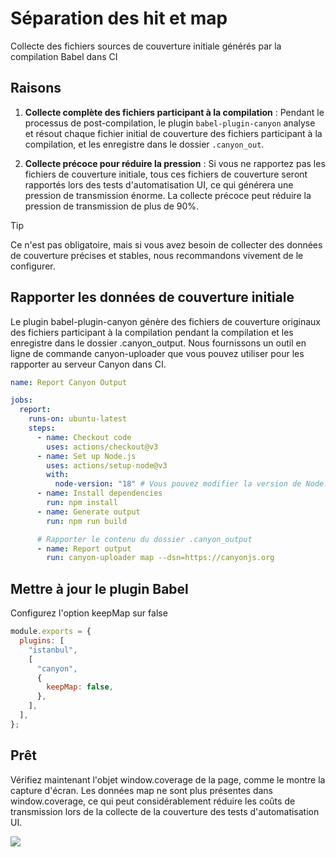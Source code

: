 
# Séparation des hit et map

Collecte des fichiers sources de couverture initiale générés par la compilation Babel dans CI

## Raisons

1. **Collecte complète des fichiers participant à la compilation** : Pendant le processus de post-compilation, le plugin `babel-plugin-canyon` analyse et résout
   chaque fichier initial de couverture des fichiers participant à la compilation, et les enregistre dans le dossier `.canyon_out`.

2. **Collecte précoce pour réduire la pression** : Si vous ne rapportez pas les fichiers de couverture initiale, tous ces fichiers de couverture seront rapportés lors des tests d'automatisation UI,
   ce qui générera une pression de transmission énorme. La collecte précoce peut réduire la pression de transmission de plus de 90%.

> [!TIP]
>
> Ce n'est pas obligatoire, mais si vous avez besoin de collecter des données de couverture précises et stables, nous recommandons vivement de le configurer.

## Rapporter les données de couverture initiale

Le plugin babel-plugin-canyon génère des fichiers de couverture originaux des fichiers participant à la compilation pendant la compilation et les enregistre dans le dossier .canyon_output. Nous fournissons un outil en ligne de commande canyon-uploader que vous pouvez utiliser pour les rapporter au serveur Canyon dans CI.

```yml filename=".github/workflows/report-canyon-output.yml" {19,20} copy
name: Report Canyon Output

jobs:
  report:
    runs-on: ubuntu-latest
    steps:
      - name: Checkout code
        uses: actions/checkout@v3
      - name: Set up Node.js
        uses: actions/setup-node@v3
        with:
          node-version: "18" # Vous pouvez modifier la version de Node.js selon les besoins de votre projet
      - name: Install dependencies
        run: npm install
      - name: Generate output
        run: npm run build

      # Rapporter le contenu du dossier .canyon_output
      - name: Report output
        run: canyon-uploader map --dsn=https://canyonjs.org
```

## Mettre à jour le plugin Babel

Configurez l'option keepMap sur false

```js filename="babel.config.js" {7} copy
module.exports = {
  plugins: [
    "istanbul",
    [
      "canyon",
      {
        keepMap: false,
      },
    ],
  ],
};
```

## Prêt

Vérifiez maintenant l'objet window.coverage de la page, comme le montre la capture d'écran. Les données map ne sont plus présentes dans window.coverage,
ce qui peut considérablement réduire les coûts de transmission lors de la collecte de la couverture des tests d'automatisation UI.

![](https://cdn.jsdelivr.net/gh/canyon-project/assets/docs/static/jietu1.png)
